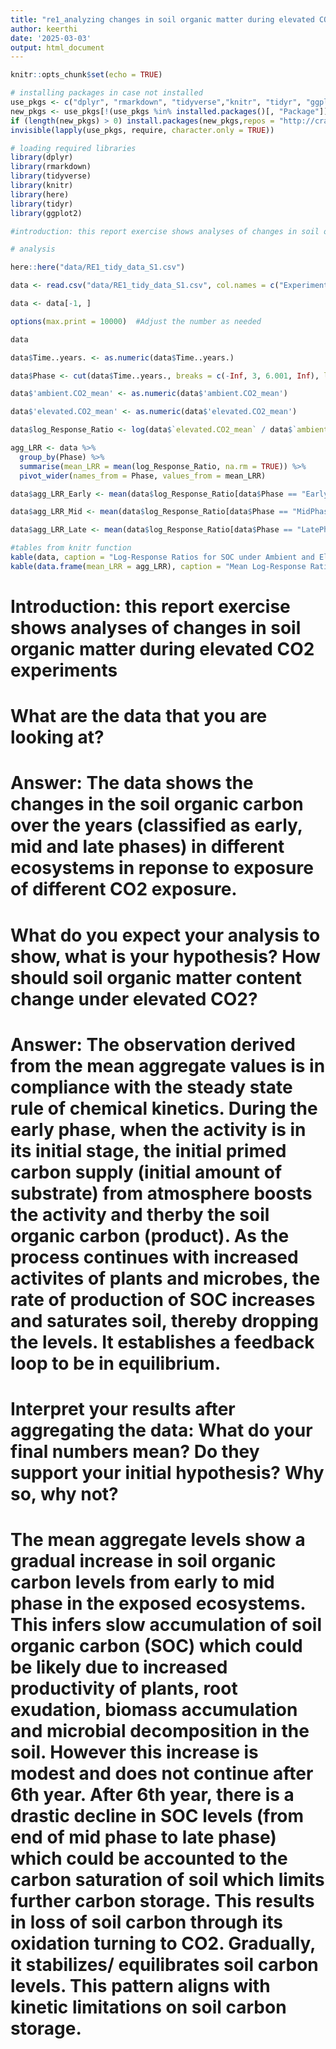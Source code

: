 ```yaml
---
title: "re1_analyzing changes in soil organic matter during elevated CO2 experiments"
author: keerthi
date: '2025-03-03'
output: html_document
---
```


```r
knitr::opts_chunk$set(echo = TRUE)

# installing packages in case not installed
use_pkgs <- c("dplyr", "rmarkdown", "tidyverse","knitr", "tidyr", "ggplot2")  
new_pkgs <- use_pkgs[!(use_pkgs %in% installed.packages()[, "Package"])]
if (length(new_pkgs) > 0) install.packages(new_pkgs,repos = "http://cran.us.r-project.org")
invisible(lapply(use_pkgs, require, character.only = TRUE))

# loading required libraries
library(dplyr)
library(rmarkdown)
library(tidyverse)
library(knitr)
library(here)
library(tidyr)
library(ggplot2)
```

```r

#introduction: this report exercise shows analyses of changes in soil organic matter during elevated CO2 experiments

# analysis

here::here("data/RE1_tidy_data_S1.csv")

data <- read.csv("data/RE1_tidy_data_S1.csv", col.names = c("Experiment", "Time (years)", "ambient CO2_mean", "elevated CO2_mean", "ambient CO2_n", "elevated CO2_n"))

data <- data[-1, ] 

options(max.print = 10000)  #Adjust the number as needed

data

data$Time..years. <- as.numeric(data$Time..years.)

data$Phase <- cut(data$Time..years., breaks = c(-Inf, 3, 6.001, Inf), labels = c("EarlyPhase", "MidPhase", "LatePhase"), right = FALSE)

data$'ambient.CO2_mean' <- as.numeric(data$'ambient.CO2_mean')

data$'elevated.CO2_mean' <- as.numeric(data$'elevated.CO2_mean')

data$log_Response_Ratio <- log(data$`elevated.CO2_mean` / data$`ambient.CO2_mean`)

agg_LRR <- data %>%
  group_by(Phase) %>%
  summarise(mean_LRR = mean(log_Response_Ratio, na.rm = TRUE)) %>%
  pivot_wider(names_from = Phase, values_from = mean_LRR)

data$agg_LRR_Early <- mean(data$log_Response_Ratio[data$Phase == "EarlyPhase"], na.rm = TRUE)

data$agg_LRR_Mid <- mean(data$log_Response_Ratio[data$Phase == "MidPhase"], na.rm = TRUE)

data$agg_LRR_Late <- mean(data$log_Response_Ratio[data$Phase == "LatePhase"], na.rm = TRUE)

#tables from knitr function
kable(data, caption = "Log-Response Ratios for SOC under Ambient and Elevated CO2")
kable(data.frame(mean_LRR = agg_LRR), caption = "Mean Log-Response Ratio")
```

# Introduction: this report exercise shows analyses of changes in soil organic matter during elevated CO2 experiments

# What are the data that you are looking at?
# Answer: The data shows the changes in the soil organic carbon over the years (classified as early, mid and late phases) in different ecosystems in reponse to exposure of different CO2 exposure.

# What do you expect your analysis to show, what is your hypothesis? How should soil organic matter content change under elevated CO2?
# Answer: The observation derived from the mean aggregate values is in compliance with the steady state rule of chemical kinetics. During the early phase, when the activity is in its initial stage, the initial primed carbon supply (initial amount of substrate) from atmosphere boosts the activity and therby the soil organic carbon (product). As the process continues with increased activites of plants and microbes, the rate of production of SOC increases and saturates soil, thereby dropping the levels. It establishes a feedback loop to be in equilibrium.    

# Interpret your results after aggregating the data: What do your final numbers mean? Do they support your initial hypothesis? Why so, why not?
# The mean aggregate levels show a gradual increase in soil organic carbon levels from early to mid phase in the exposed ecosystems. This infers slow accumulation of soil organic carbon (SOC) which could be likely due to increased productivity of plants, root exudation, biomass accumulation and microbial decomposition in the soil. However this increase is modest and does not continue after 6th year. After 6th year, there is a drastic decline in SOC levels (from end of mid phase to late phase) which could be accounted to the carbon saturation of soil which limits further carbon storage. This results in loss of soil carbon through its oxidation turning to CO2. Gradually, it stabilizes/ equilibrates soil carbon levels. This pattern aligns with kinetic limitations on soil carbon storage.
